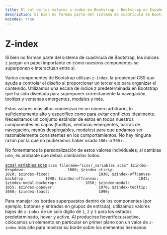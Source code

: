 ```yaml
---
title: El rol de los valores z-index en Bootstrap · Bootstrap en Español v5.3
description: Si bien no forman parte del sistema de cuadrícula de Bootstrap, los índices z juegan un papel importante en cómo nuestros componentes se superponen e interactúan entre sí.
noindex: true
---
```


# Z-index

Si bien no forman parte del sistema de cuadrícula de Bootstrap, los índices z juegan un papel importante en cómo nuestros componentes se superponen e interactúan entre sí.

<MainBanner />

Varios componentes de Bootstrap utilizan `z-index`, la propiedad CSS que ayuda a controlar el diseño al proporcionar un tercer eje para organizar el contenido. Utilizamos una escala de índice z predeterminada en Bootstrap que ha sido diseñada para superponer correctamente la navegación, tooltips y ventanas emergentes, modales y más.

Estos valores más altos comienzan en un número arbitrario, lo suficientemente alto y específico como para evitar conflictos idealmente. Necesitamos un conjunto estándar de estos en todos nuestros componentes en capas (tooltips, ventanas emergentes, barras de navegación, menús desplegables, modales) para que podamos ser razonablemente consistentes en los comportamientos. No hay ninguna razón por la que no pudiéramos haber usado `100`\+ o `500`+.

No fomentamos la personalización de estos valores individuales; si cambias uno, es probable que debas cambiarlos todos.

[scss/_variables.scss](https://github.com/twbs/bootstrap/blob/v5.3.2/scss/_variables.scss)
    ```scss filename="scss/_variables.scss"
    $zindex-dropdown:                   1000;
    $zindex-sticky:                     1020;
    $zindex-fixed:                      1030;
    $zindex-offcanvas-backdrop:         1040;
    $zindex-offcanvas:                  1045;
    $zindex-modal-backdrop:             1050;
    $zindex-modal:                      1055;
    $zindex-popover:                    1070;
    $zindex-tooltip:                    1080;
    $zindex-toast:                      1090;
    ```

Para manejar los bordes superpuestos dentro de los componentes (por ejemplo, botones y entradas en grupos de entrada), utilizamos valores bajos de `z-index` de un solo dígito de `1`, `2` y `3` para los estados predeterminado, hover y active. Al producirse hover/focus/active, colocamos un elemento en particular en primer plano con un valor de `z-index` más alto para mostrar su borde sobre los elementos hermanos.

<ContentSuggestion />
